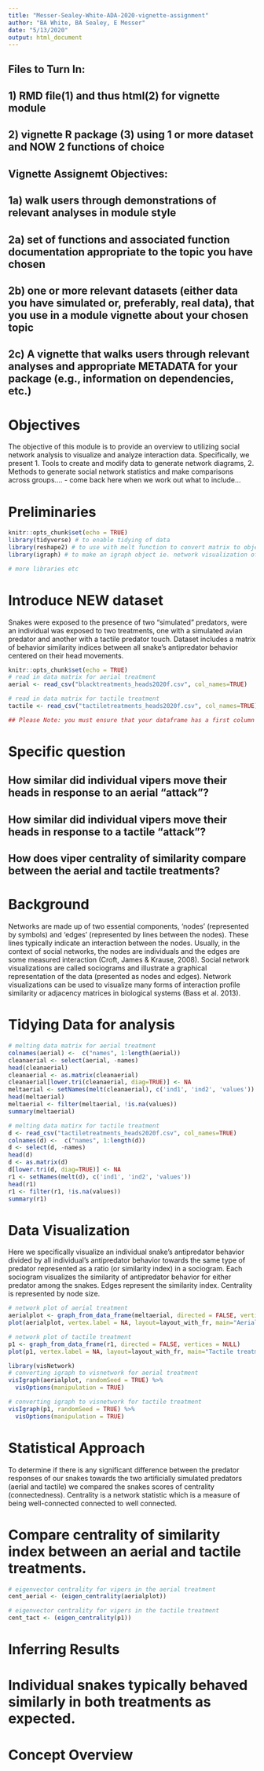 ```yaml
---
title: "Messer-Sealey-White-ADA-2020-vignette-assignment"
author: "BA White, BA Sealey, E Messer"
date: "5/13/2020"
output: html_document
---
```

## Files to Turn In: 
## 1) RMD file(1) and thus html(2) for vignette module
## 2) vignette R package (3) using 1 or more dataset and NOW 2 functions of choice 

## Vignette Assignemt Objectives:
## 1a) walk users through demonstrations of relevant analyses in module style 
## 2a) set of functions and associated function documentation appropriate to the topic you have chosen
## 2b) one or more relevant datasets (either data you have simulated or, preferably, real data), that you use in a module vignette about your chosen topic
## 2c) A vignette that walks users through relevant analyses and appropriate METADATA for your package (e.g., information on dependencies, etc.)

# Objectives
The objective of this module is to provide an overview to utilizing social network analysis to visualize and analyze interaction data. Specifically, we present 1. Tools to create and modify data to generate network diagrams, 2. Methods to generate social network statistics and make comparisons across groups.... - come back here when we work out what to include...  

# Preliminaries
```r
knitr::opts_chunk$set(echo = TRUE)
library(tidyverse) # to enable tidying of data
library(reshape2) # to use with melt function to convert matrix to objects igraph can plot
library(igraph) # to make an igraph object ie. network visualization of matrix values. 

# more libraries etc
```

# Introduce NEW dataset 
Snakes were exposed to the presence of two "simulated" predators, were an individual was exposed to two treatments, one with a simulated avian predator and another with a tactile predator touch. Dataset includes a matrix of behavior similarity indices between all snake's antipredator behavior centered on their head movements. 

```r
knitr::opts_chunk$set(echo = TRUE)
# read in data matrix for aerial treatment
aerial <- read_csv("blacktreatments_heads2020f.csv", col_names=TRUE)

# read in data matrix for tactile treatment 
tactile <- read_csv("tactiletreatments_heads2020f.csv", col_names=TRUE)

## Please Note: you must ensure that your dataframe has a first column named "names" that refers to the labels for the unique row and column data points 
```

# Specific question
## How similar did individual vipers move their heads in response to an aerial "attack"?
## How similar did individual vipers move their heads in response to a tactile "attack"?
## How does viper centrality of similarity compare between the aerial and tactile treatments? 

# Background
Networks are made up of two essential components, 'nodes' (represented by symbols) and ‘edges’ (represented by lines between the nodes). These lines typically indicate an interaction between the nodes. Usually, in the context of social networks, the nodes are individuals and the edges are some measured interaction (Croft, James & Krause, 2008). Social network visualizations are called sociograms and illustrate a graphical representation of the data (presented as nodes and edges). Network visualizations can be used to visualize many forms of interaction profile similarity or adjacency matrices in biological systems (Bass et al. 2013).   

# Tidying Data for analysis  
```r
# melting data matrix for aerial treatment
colnames(aerial) <-  c("names", 1:length(aerial))
cleanaerial <- select(aerial, -names)
head(cleanaerial)
cleanaerial <- as.matrix(cleanaerial)
cleanaerial[lower.tri(cleanaerial, diag=TRUE)] <- NA
meltaerial <- setNames(melt(cleanaerial), c('ind1', 'ind2', 'values'))
head(meltaerial)
meltaerial <- filter(meltaerial, !is.na(values))
summary(meltaerial)

# melting data matirx for tactile treatment 
d <- read_csv("tactiletreatments_heads2020f.csv", col_names=TRUE)
colnames(d) <-  c("names", 1:length(d))
d <- select(d, -names)
head(d)
d <- as.matrix(d)
d[lower.tri(d, diag=TRUE)] <- NA
r1 <- setNames(melt(d), c('ind1', 'ind2', 'values'))
head(r1)
r1 <- filter(r1, !is.na(values))
summary(r1)
```


# Data Visualization
Here we specifically visualize an individual snake's antipredator behavior divided by all individual's antipredator behavior towards the same type of predator represented as a ratio (or similarity index) in a sociogram. Each sociogram visualizes the similarity of antipredator behavior for either predator among the snakes. Edges represent the similarity index. Centrality is represented by node size.

```r
# network plot of aerial treatment
aerialplot <- graph_from_data_frame(meltaerial, directed = FALSE, vertices = NULL)
plot(aerialplot, vertex.label = NA, layout=layout_with_fr, main="Aerial treatment") # using a force-directed layout (positions the nodes so that the edges have similar lengthes and there are as few crossing edges as possible)

# network plot of tactile treatment
p1 <- graph_from_data_frame(r1, directed = FALSE, vertices = NULL)
plot(p1, vertex.label = NA, layout=layout_with_fr, main="Tactile treatment")  # using a force-directed layout (positions the nodes so that the edges have similar lengthes and there are as few crossing edges as possible)

library(visNetwork)
# converting igraph to visnetwork for aerial treatment
visIgraph(aerialplot, randomSeed = TRUE) %>% 
  visOptions(manipulation = TRUE) 

# converting igraph to visnetwork for tactile treatment
visIgraph(p1, randomSeed = TRUE) %>% 
  visOptions(manipulation = TRUE) 


```

# Statistical Approach
To determine if there is any significant difference between the predator responses of our snakes towards the two artificially simulated predators (aerial and tactile) we compared the snakes scores of centrality (connectedness). Centrality is a network statistic which is a measure of being well-connected connected to well connected.


# Compare centrality of similarity index between an aerial and tactile treatments. 
```r
# eigenvector centrality for vipers in the aerial treatment
cent_aerial <- (eigen_centrality(aerialplot))

# eigenvector centrality for vipers in the tactile treatment
cent_tact <- (eigen_centrality(p1))  

```


# Inferring Results 
# Individual snakes typically behaved similarly in both treatments as expected. 

# Concept Overview 

